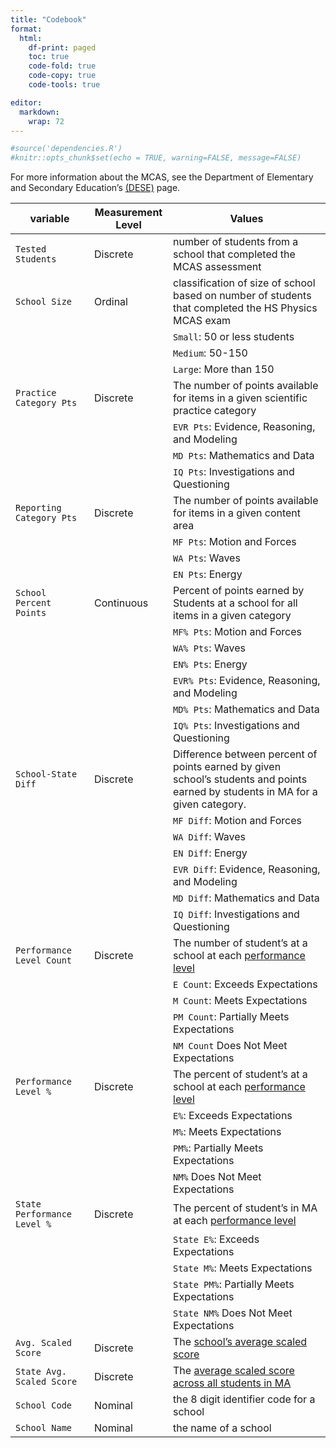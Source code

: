 ```yaml
---
title: "Codebook"
format:
  html:
    df-print: paged
    toc: true
    code-fold: true
    code-copy: true
    code-tools: true

editor: 
  markdown: 
    wrap: 72
---
```

```r

#source('dependencies.R')
#knitr::opts_chunk$set(echo = TRUE, warning=FALSE, message=FALSE)

```

For more information about the MCAS, see the Department of Elementary
and Secondary Education's
[(DESE)](https://www.doe.mass.edu/mcas/results.html) page.

| variable               | Measurement Level | Values                                                                                                                                         |
|------------------|------------------|------------------------------------|
| `Tested Students`     | Discrete           | number of students from a school that completed the MCAS assessment                                                                                                                 |
| `School Size`     | Ordinal           | classification of size of school based on number of students that completed the HS Physics MCAS exam                                                                                                                 |
|                        |                   | `Small`: 50 or less students                                                                                                                              |
|                        |                   | `Medium`: 50-150                                                                                                                                         |
|                        |                   | `Large`: More than 150
| `Practice Category Pts`   | Discrete           | The number of points available for items in a given scientific practice category                                                                                                                       |
|                        |                   | `EVR Pts`: Evidence, Reasoning, and Modeling                                                                                                                              |
|                        |                   | `MD Pts`: Mathematics and Data                                                                                                                                         |
|                        |                   | `IQ Pts`: Investigations and Questioning                                                                                                                                        |
| `Reporting Category Pts`   | Discrete           | The number of points available for items in a given content area                                                                                                                       |
|                        |                   | `MF Pts`: Motion and Forces                                                                                                                              |
|                        |                   | `WA Pts`: Waves                                                                                                                                         |
|                        |                   | `EN Pts`: Energy                                                                                                                                        |
| `School Percent Points`    | Continuous        | Percent of points earned by Students at a school for all items in a given category                                                                           |
|                        |                   | `MF% Pts`: Motion and Forces                                                                                                                              |
|                        |                   | `WA% Pts`: Waves                                                                                                                                         |
|                        |                   | `EN% Pts`: Energy                                                                                                                                        |
|                        |                   | `EVR% Pts`: Evidence, Reasoning, and Modeling                                                                                                                              |
|                        |                   | `MD% Pts`: Mathematics and Data                                                                                                                                         |
|                        |                   | `IQ% Pts`: Investigations and Questioning                                                                                                                                        |
| `School-State Diff`        | Discrete          | Difference between percent of points earned by given school's students and points earned by students in MA for a given category.                              |
|                        |                   | `MF Diff`: Motion and Forces                                                                                                                              |
|                        |                   | `WA Diff`: Waves                                                                                                                                         |
|                        |                   | `EN Diff`: Energy                                                                                                                                        |
|                        |                   | `EVR Diff`: Evidence, Reasoning, and Modeling                                                                                                                              |
|                        |                   | `MD Diff`: Mathematics and Data                                                                                                                                         |
|                        |                   | `IQ Diff`: Investigations and Questioning                                                                                                                                        |
| `Performance Level Count`| Discrete           | The number of student's at a school at each [performance level](https://www.doe.mass.edu/mcas/tdd/pld/)                                                                      |
|                        |                   | `E Count`: Exceeds Expectations                                                                                                                           |
|                        |                   | `M Count`: Meets Expectations                                                                                                                             |
|                        |                   | `PM Count`: Partially Meets Expectations                                                                                                                   |
|                        |                   | `NM Count` Does Not Meet Expectations                                                                                                                     |
| `Performance Level %`| Discrete           | The percent of student's at a school at each [performance level](https://www.doe.mass.edu/mcas/tdd/pld/)                                                                      |
|                        |                   | `E%`: Exceeds Expectations                                                                                                                           |
|                        |                   | `M%`: Meets Expectations                                                                                                                             |
|                        |                   | `PM%`: Partially Meets Expectations                                                                                                                   |
|                        |                   | `NM%` Does Not Meet Expectations                                                                                                                     |
| `State Performance Level %`| Discrete           | The percent of student's in MA at each [performance level](https://www.doe.mass.edu/mcas/tdd/pld/)                                                                      |
|                        |                   | `State E%`: Exceeds Expectations                                                                                                                           |
|                        |                   | `State M%`: Meets Expectations                                                                                                                             |
|                        |                   | `State PM%`: Partially Meets Expectations                                                                                                                   |
|                        |                   | `State NM%` Does Not Meet Expectations                                                                                                                     |
| `Avg. Scaled Score`   | Discrete          | The [school's average scaled score](https://www.doe.mass.edu/mcas/parents/pgreport/ghs-english.pdf)  |
| `State Avg. Scaled Score`| Discrete        | The [average scaled score across all students in MA](https://www.doe.mass.edu/mcas/growth/default.html)        |
| `School Code`               | Nominal     | the 8 digit identifier code for a school                                                                 |
| `School Name`               | Nominal     | the name of a school                                                                 |



